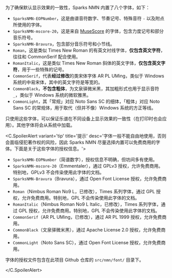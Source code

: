 
为了确保默认显示效果的一致性，Sparks NMN 内置了八个字体，如下：

- `SparksNMN-EOPNumber`，这是曲谱音符数字、节奏记号、特殊音符 `-` 以及附点所使用的字体。
- `SparksNMN-mscore-20`，这是来自 [MuseScore](https://musescore.org/zh-hans) 的字体，包含力度记号和部分音乐符号。
- `SparksNMN-Bravura`，包含部分音乐符号和小节线。
- `Roman`，这是类似 Times New Roman 的有英文衬线字体，**仅包含英文字符**，往往和 CommonSerif 配合使用。
- `RomanItalic`，这是类似 Times New Roman 斜体的英文字体，**仅包含英文字符**，用于一些特殊的记号。
- `CommonSerif`，代表**经过修改**的类宋体字体 AR PL UMing，类似于 Windows 系统的中易宋体，其中的英文字符是等宽的。
- `CommonBlack`，**不包含粗体**，为文泉驿微米黑，其加粗形式也用于显示音符 `_`，类似于 Windows 系统的微软雅黑。
- `CommonLight`，其「常规」对应 Noto Sans SC 的细体，「粗体」对应 Noto Sans SC 的常规体，用于取代（但并不像）Windows 系统的方正等线。

只使用这些字体，可以保证乐谱在不同设备上显示效果的一致性（在打印时也会应用）。其他字体将会从系统中加载。

<C.SpoilerAlert variant='tip' title='提示' desc='字体一般不能自由地使用，否则会面临侵犯著作权的风险，因此 Sparks NMN 尽量选择内置可以免费商用的字体。下面是关于这些字体的授权信息。'>

- `SparksNMN-EOPNumber`（简谱数字），授权信息不明确，但坊间多有使用。
- `SparksNMN-mscore-20`（Emmentaler），通过 GPLv3 授权，允许免费商用。特别地，GPLv3 不会传染使用此字体的文档。
- `SparksNMN-Bravura`（Bravura），通过 Open Font License 授权，允许免费商用。
- `Roman`（Nimbus Roman No9 L，已修改），Times 系列字体，通过 GPL 授权，允许免费商用。特别地，GPL 不会传染使用此字体的文档。
- `RomanItalic`（Nimbus Roman No9 L Italic，已修改），Times 系列字体，通过 GPL 授权，允许免费商用。特别地，GPL 不会传染使用此字体的文档。
- `CommonSerif`（AR PL UMing，已修改），通过 AR PL 1999 授权，允许免费商用。
- `CommonBlack`（文泉驿微米黑），通过 Apache License 2.0 授权，允许免费商用。
- `CommonLight`（Noto Sans SC），通过 Open Font License 授权，允许免费商用。

字体的授权文件包含在此项目 Github 仓库的 `src/nmn/font/` 目录下。

</C.SpoilerAlert>
